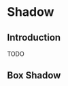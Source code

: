 
<Meta title="Foundations/Shadow" />

# Shadow

## Introduction
TODO

## Box Shadow

<Unstyled>
    <section>
        <div style={{display: "flex", gap: "15px", marginTop: "15px"}}>
            <div>
                <div className="shadow-none"
                     style={{width: "50px", height: "50px", backgroundColor: "#2563EB" }}></div>
            </div>
            <div>
                <div className="shadow-xs"
                     style={{width: "50px", height: "50px", backgroundColor: "#2563EB" }}></div>
            </div>
            <div>
                <div className="shadow-sm" style={{
                    width: "50px",
                    height: "50px",
                    backgroundColor: "#2563EB"
                }}></div>
            </div>
            <div>
                <div className="shadow-md" style={{
                    width: "50px",
                    height: "50px",
                    backgroundColor: "#2563EB"
                }}></div>
            </div>
            <div>
                <div className="shadow-lg" style={{
                    width: "50px",
                    height: "50px",
                    backgroundColor: "#2563EB"
                }}></div>
            </div>
            <div>
                <div className="shadow-xl" style={{
                    width: "50px",
                    height: "50px",
                    backgroundColor: "#2563EB"
                }}></div>
            </div>
            <div >
                <div className="shadow-2xl" style={{
                    width: "50px",
                    height: "50px",
                    backgroundColor: "#2563EB"
                }}></div>
            </div>
            <div >
                <div className="shadow-inner" style={{
                    width: "50px",
                    height: "50px",
                    backgroundColor: "#2563EB"
                }}></div>
            </div>
        </div>
    </section>
</Unstyled>
